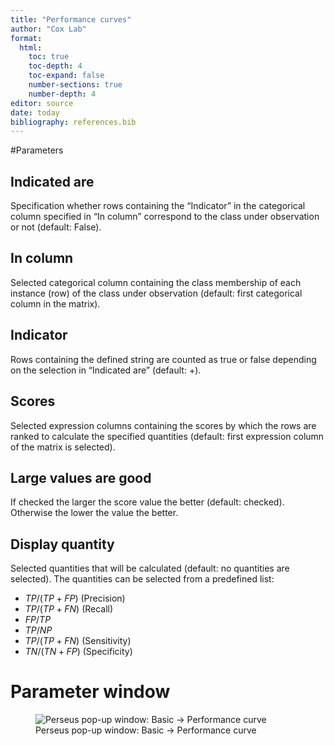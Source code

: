 ```yaml
---
title: "Performance curves"
author: "Cox Lab"
format: 
  html:
    toc: true
    toc-depth: 4
    toc-expand: false
    number-sections: true
    number-depth: 4
editor: source
date: today
bibliography: references.bib
---
```


```{=html}
<!-- This comment and the line above it must be preserved when editing this file!
The recommended sections are these, but they may be changed on a case by case basis.
===== Detailed description =====
===== Parameters =====
===== Theoretical background =====
===== Examples =====
Make changes only below this line! -->
```
#Parameters

## Indicated are

Specification whether rows containing the "Indicator" in the categorical column specified in "In column" correspond to the class under observation or not (default: False).

## In column

Selected categorical column containing the class membership of each instance (row) of the class under observation (default: first categorical column in the matrix).

## Indicator

Rows containing the defined string are counted as true or false depending on the selection in "Indicated are" (default: $+$).

## Scores

Selected expression columns containing the scores by which the rows are ranked to calculate the specified quantities (default: first expression column of the matrix is selected).

## Large values are good

If checked the larger the score value the better (default: checked). Otherwise the lower the value the better.

## Display quantity

Selected quantities that will be calculated (default: no quantities are selected). The quantities can be selected from a predefined list:

-   $TP/(TP+FP)$ (Precision)
-   $TP/(TP+FN)$ (Recall)
-   $FP/TP$
-   $TP/NP$
-   $TP/(TP+FN)$ (Sensitivity)
-   $TN/(TN+FP)$ (Specificity)

# Parameter window

![Perseus pop-up window: Basic -\> Performance curve](images/basic-performance_curves-edited.png)
